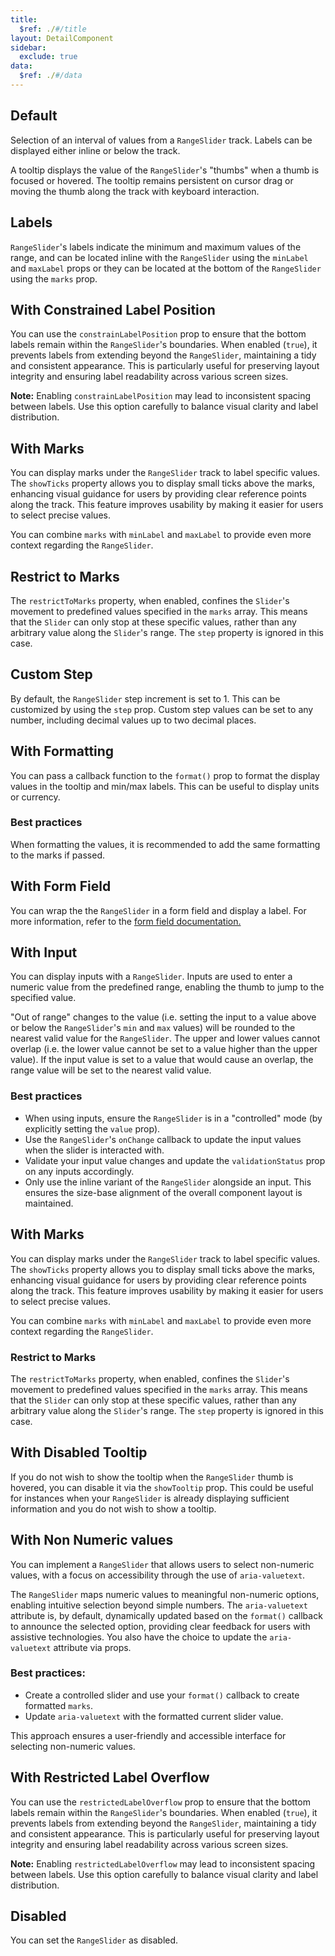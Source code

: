 ```yaml
---
title:
  $ref: ./#/title
layout: DetailComponent
sidebar:
  exclude: true
data:
  $ref: ./#/data
---
```


## Default

Selection of an interval of values from a `RangeSlider` track. Labels can be displayed either inline or below the track.

A tooltip displays the value of the `RangeSlider`'s "thumbs" when a thumb is focused or hovered. The tooltip remains persistent on cursor drag or moving the thumb along the track with keyboard interaction.

<LivePreview componentName="range-slider" exampleName="Default" />

## Labels

`RangeSlider`'s labels indicate the minimum and maximum values of the range, and can be located inline with the `RangeSlider` using the `minLabel` and `maxLabel` props or they can be located at the bottom of the `RangeSlider` using the `marks` prop.

</LivePreview>

<LivePreview componentName="range-slider" exampleName="WithRestrictedLabelOverflow">

## With Constrained Label Position

You can use the `constrainLabelPosition` prop to ensure that the bottom labels remain within the `RangeSlider`'s boundaries. When enabled (`true`), it prevents labels from extending beyond the `RangeSlider`, maintaining a tidy and consistent appearance. This is particularly useful for preserving layout integrity and ensuring label readability across various screen sizes.

**Note:** Enabling `constrainLabelPosition` may lead to inconsistent spacing between labels. Use this option carefully to balance visual clarity and label distribution.

<LivePreview componentName="range-slider" exampleName="WithRestrictedLabelOverflow"/>

## With Marks

You can display marks under the `RangeSlider` track to label specific values. The `showTicks` property allows you to display small ticks above the marks, enhancing visual guidance for users by providing clear reference points along the track. This feature improves usability by making it easier for users to select precise values.

You can combine `marks` with `minLabel` and `maxLabel` to provide even more context regarding the `RangeSlider`.

<LivePreview componentName="range-slider" exampleName="WithRestrictToMarks"/>

## Restrict to Marks

The `restrictToMarks` property, when enabled, confines the `Slider`'s movement to predefined values specified in the `marks` array. This means that the `Slider` can only stop at these specific values, rather than any arbitrary value along the `Slider`'s range. The `step` property is ignored in this case.

<LivePreview componentName="range-slider" exampleName="WithRestrictToMarks"/>

## Custom Step

By default, the `RangeSlider` step increment is set to 1. This can be customized by using the `step` prop. Custom step values can be set to any number, including decimal values up to two decimal places.

<LivePreview componentName="range-slider" exampleName="WithCustomStep" />

## With Formatting

You can pass a callback function to the `format()` prop to format the display values in the tooltip and min/max labels. This can be useful to display units or currency.

### Best practices

When formatting the values, it is recommended to add the same formatting to the marks if passed.

<LivePreview componentName="range-slider" exampleName="WithFormatting" />

## With Form Field

You can wrap the the `RangeSlider` in a form field and display a label. For more information, refer to the [form field documentation.](/salt/components/form-field/examples)

<LivePreview componentName="range-slider" exampleName="WithFormField" />

## With Input

You can display inputs with a `RangeSlider`. Inputs are used to enter a numeric value from the predefined range, enabling the thumb to jump to the specified value.

"Out of range" changes to the value (i.e. setting the input to a value above or below the `RangeSlider`'s `min` and `max` values) will be rounded to the nearest valid value for the `RangeSlider`. The upper and lower values cannot overlap (i.e. the lower value cannot be set to a value higher than the upper value). If the input value is set to a value that would cause an overlap, the range value will be set to the nearest valid value.

### Best practices

- When using inputs, ensure the `RangeSlider` is in a "controlled" mode (by explicitly setting the `value` prop).
- Use the `RangeSlider`'s `onChange` callback to update the input values when the slider is interacted with.
- Validate your input value changes and update the `validationStatus` prop on any inputs accordingly.
- Only use the inline variant of the `RangeSlider` alongside an input. This ensures the size-base alignment of the overall component layout is maintained.

<LivePreview componentName="range-slider" exampleName="WithInput" />

## With Marks

You can display marks under the `RangeSlider` track to label specific values. The `showTicks` property allows you to display small ticks above the marks, enhancing visual guidance for users by providing clear reference points along the track. This feature improves usability by making it easier for users to select precise values.

You can combine `marks` with `minLabel` and `maxLabel` to provide even more context regarding the `RangeSlider`.

<LivePreview componentName="range-slider" exampleName="WithMarks" />

### Restrict to Marks

The `restrictToMarks` property, when enabled, confines the `Slider`'s movement to predefined values specified in the `marks` array. This means that the `Slider` can only stop at these specific values, rather than any arbitrary value along the `Slider`'s range. The `step` property is ignored in this case.

<LivePreview componentName="range-slider" exampleName="WithRestrictToMarks"/>

</LivePreview>

<LivePreview componentName="range-slider" exampleName="WithDisabledTooltip">

## With Disabled Tooltip

If you do not wish to show the tooltip when the `RangeSlider` thumb is hovered, you can disable it via the `showTooltip` prop. This could be useful for instances when your `RangeSlider` is already displaying sufficient information and you do not wish to show a tooltip.

<LivePreview componentName="range-slider" exampleName="WithDisabledTooltip" />

## With Non Numeric values

You can implement a `RangeSlider` that allows users to select non-numeric values, with a focus on accessibility through the use of `aria-valuetext`.

The `RangeSlider` maps numeric values to meaningful non-numeric options, enabling intuitive selection beyond simple numbers. The `aria-valuetext` attribute is, by default, dynamically updated based on the `format()` callback to announce the selected option, providing clear feedback for users with assistive technologies. You also have the choice to update the `aria-valuetext` attribute via props.

### Best practices:

- Create a controlled slider and use your `format()` callback to create formatted `marks`.
- Update `aria-valuetext` with the formatted current slider value.

This approach ensures a user-friendly and accessible interface for selecting non-numeric values.

</LivePreview>

<LivePreview componentName="range-slider" exampleName="WithRestrictedLabelOverflow">

## With Restricted Label Overflow

You can use the `restrictedLabelOverflow` prop to ensure that the bottom labels remain within the `RangeSlider`'s boundaries. When enabled (`true`), it prevents labels from extending beyond the `RangeSlider`, maintaining a tidy and consistent appearance. This is particularly useful for preserving layout integrity and ensuring label readability across various screen sizes.

**Note:** Enabling `restrictedLabelOverflow` may lead to inconsistent spacing between labels. Use this option carefully to balance visual clarity and label distribution.

</LivePreview>

<LivePreview componentName="range-slider" exampleName="Disabled">

## Disabled

You can set the `RangeSlider` as disabled.

<LivePreview componentName="range-slider" exampleName="Disabled" />
